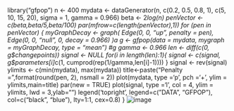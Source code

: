 library("gfpop")
n <- 400
mydata <- dataGenerator(n, c(0.2, 0.5, 0.8, 1), c(5, 10, 15, 20), sigma = 1, gamma = 0.966)
beta <- 2*log(n)
penVector <-c(beta,beta/5,beta/100)
par(mfrow=c(length(penVector),1))
for (pen in penVector)
  {
  myGraphDecay <- graph(
    Edge(0, 0, "up", penalty = pen),
    Edge(0, 0, "null", 0, decay = 0.966)
  )a
  g <- gfpop(data =  mydata, mygraph = myGraphDecay, type = "mean")
  #g
  gamma <- 0.966
  len <- diff(c(0, g$changepoints))
  signal <- NULL
  for(i in length(len):1){
    signal <- c(signal, g$parameters[i]*c(1, cumprod(rep(1/gamma,len[i]-1))))
  }
  signal <- rev(signal)
  ylimits <- c(min(mydata), max(mydata))
  title<-paste("Penalty = ",format(round(pen, 2), nsmall = 2))
  plot(mydata, type ='p', pch ='+', ylim = ylimits,main=title)
  par(new = TRUE)
  plot(signal, type ='l', col = 4, ylim = ylimits, lwd = 3,ylab="")
  legend('topright', legend=c("DATA", "GFPOP"),
         col=c("black", "blue"), lty=1:1, cex=0.8)
}
![image](https://user-images.githubusercontent.com/43816495/74726458-7ff29400-5265-11ea-9927-c878945c465e.png)


